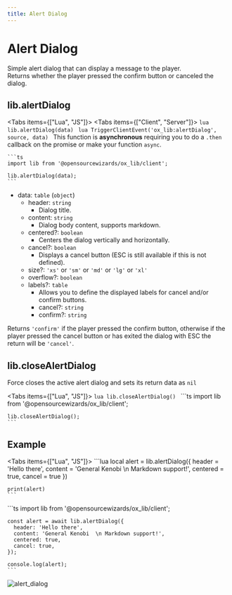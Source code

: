 ```yaml
---
title: Alert Dialog
---
```



# Alert Dialog

Simple alert dialog that can display a message to the player.  
Returns whether the player pressed the confirm button or canceled the dialog.

## lib.alertDialog

<Tabs items={["Lua", "JS"]}>
  <Tab>
    <Tabs items={["Client", "Server"]}>
      <Tab>
        ```lua
        lib.alertDialog(data)
        ```
      </Tab>
      <Tab>
        ```lua
        TriggerClientEvent('ox_lib:alertDialog', source, data)
        ```
      </Tab>
    </Tabs>
  </Tab>
  <Tab>
    <Callout>
      This function is **asynchronous** requiring you to do a `.then` callback on the promise or make your function `async`.
    </Callout>

    ```ts
    import lib from '@opensourcewizards/ox_lib/client';

    lib.alertDialog(data);
    ```
  </Tab>
</Tabs>

- data: `table` (`object`)
  - header: `string`
    - Dialog title.
  - content: `string`
    - Dialog body content, supports markdown.
  - centered?: `boolean`
    - Centers the dialog vertically and horizontally.
  - cancel?: `boolean`
    - Displays a cancel button (ESC is still available if this is not defined).
  - size?: `'xs'` or `'sm'` or `'md'` or `'lg'` or `'xl'`
  - overflow?: `boolean`
  - labels?: `table`
    - Allows you to define the displayed labels for cancel and/or confirm buttons.
    - cancel?: `string`
    - confirm?: `string`

Returns `'confirm'` if the player pressed the confirm button, otherwise if the player pressed the cancel button
or has exited the dialog with ESC the return will be `'cancel'`.

## lib.closeAlertDialog

Force closes the active alert dialog and sets its return data as `nil`

<Tabs items={["Lua", "JS"]}>
  <Tab>
    ```lua
    lib.closeAlertDialog()
    ```
  </Tab>
  <Tab>
    ```ts
    import lib from '@opensourcewizards/ox_lib/client';

    lib.closeAlertDialog();
    ```
  </Tab>
</Tabs>

## Example

<Tabs items={["Lua", "JS"]}>
  <Tab>
    ```lua
    local alert = lib.alertDialog({
        header = 'Hello there',
        content = 'General Kenobi  \n Markdown support!',
        centered = true,
        cancel = true
    })

    print(alert)
    ```
  </Tab>
  <Tab>
    ```ts
    import lib from '@opensourcewizards/ox_lib/client';

    const alert = await lib.alertDialog({
      header: 'Hello there',
      content: 'General Kenobi  \n Markdown support!',
      centered: true,
      cancel: true,
    });

    console.log(alert);
    ```
  </Tab>
</Tabs>

![alert_dialog](https://i.imgur.com/Xlx86aK.png)
